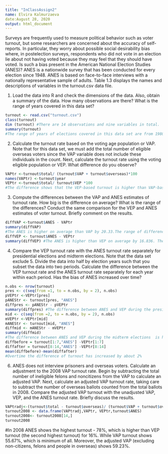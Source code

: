 ```yaml
---
title: "InClassAssign2"
name: Elvira Kalmurzaeva
date:August 28, 2020
output: html_document
---
```

Surveys are frequently used to measure political behavior such as voter turnout,
but some researchers are concerned about the accuracy of self-reports. In particular,
they worry about possible social desirability bias where, in postelection surveys,
respondents who did not vote in an election lie about not having voted because they
may feel that they should have voted. Is such a bias present in the American National
Election Studies (ANES)? ANES is a nationwide survey that has been conducted for
every election since 1948. ANES is based on face-to-face interviews with a nationally
representative sample of adults. Table 1.3 displays the names and descriptions of
variables in the turnout.csv data file.

1. Load the data into R and check the dimensions of the data. Also, obtain a
summary of the data. How many observations are there? What is the range of
years covered in this data set?
```r
turnout <- read.csv("turnout.csv")
class(turnout)
dim (turnout) #There are 14 observations and nine variables in total.
summary(turnout)
#The range of years of elections covered in this data set are from 1980 to 2008, the difference is by 2 years.
```

2. Calculate the turnout rate based on the voting age population or VAP. Note that
for this data set, we must add the total number of eligible overseas voters since
the VAP variable does not include these individuals in the count. Next, calculate
the turnout rate using the voting eligible population or VEP. What difference do
you observe?
```r
VAPtr <-turnout$total/ (turnout$VAP + turnout$overseas)*100
names(VAPtr) <-turnout$year
VEPtr <-turnout$total/ turnout$VEP *100
#The difference shows that the VEP-based turnout is higher than VAP-based turnout for all indicated years.  
```

3. Compute the differences between the VAP and ANES estimates of turnout rate.
How big is the difference on average? What is the range of the differences?
Conduct the same comparison for the VEP and ANES estimates of voter turnout.
Briefly comment on the results.
```r
diffVAP <-turnout$ANES - VAPtr
summary(diffVAP) 
#The ANES is higher on average than VAP by 20.33.The range of differences is from 11.06 to 26.17.
diffVEP <- turnout$ANES - VEPtr
summary(diffVEP) #The ANES is higher than VEP on average by 16.836. The range of difference is from 8.581 (minimum) to 22.489 (maximum)
```

4. Compare the VEP turnout rate with the ANES turnout rate separately for
presidential elections and midterm elections. Note that the data set exclude 5. Divide the data into half by election years such that you subset the data into two
periods. Calculate the difference between the VEP turnout rate and the ANES
turnout rate separately for each year within each period. Has the bias of ANES
increased over time?
```r
n.obs <- nrow(turnout)
pres <- c(seq(from =1, to = n.obs, by = 2), n.obs)
pVEPtr <-VEPtr[pres]
pANEStr <- turnout[pres, "ANES"]
diffpres <- pANEStr - pVEPtr
summary(diffpres) #The difference between ANES and VEP during the presidential elections  is higher by 17.89 on average.
mid <- c(seq(from =2, to = n.obs, by = 2), n.obs)
mVEPtr <-VEPtr[mid]
mANEStr <- turnout[mid, "ANES"]
diffmid <- mANEStr - mVEPtr
summary(diffmid)
#The difference between ANES and VEP during the midterm elections  is higher by 15.683 on average.
diffbefore = turnout[1:7,"ANES"] -VEPtr[1:7]
diffafter = turnout[8:14,"ANES"] -VEPtr[8:14]
mean(diffbefore)-mean(diffafter)
#Overtime the difference of turnout has increased by about 2%
```

6. ANES does not interview prisoners and overseas voters. Calculate an adjustment
to the 2008 VAP turnout rate. Begin by subtracting the total number of ineligible
felons and noncitizens from the VAP to calculate an adjusted VAP. Next,
calculate an adjusted VAP turnout rate, taking care to subtract the number of
overseas ballots counted from the total ballots in 2008. Compare the adjusted
VAP turnout with the unadjusted VAP, VEP, and the ANES turnout rate. Briefly
discuss the results.
```r
VAPtradj<-(turnout$total - turnout$overseas)/ (turnout$VAP + turnout$overseas -turnout$felons - turnout$noncit)*100
turnout2008 <- data.frame(VAPtradj,VAPtr, VEPtr,turnout$ANES)
turnout2008<- turnout2008[14,]
turnout2008
```
#In 2008 ANES shows the highest turnout - 78%, which is higher than VEP turnout (the second highest turnout) for 16%. While VAP turnout shows 55.67%, which is minimum of all. Moreover, the adjusted VAP (excluding non-citizens, felons and people in overseas) shows 59.23%. 
